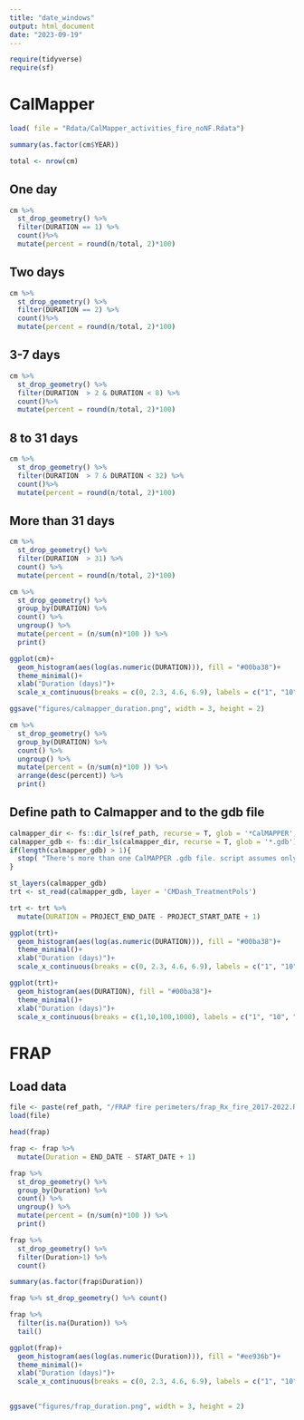 ```yaml
---
title: "date_windows"
output: html_document
date: "2023-09-19"
---
```


```r
require(tidyverse)
require(sf)
```




# CalMapper
```r
load( file = "Rdata/CalMapper_activities_fire_noNF.Rdata")
```

```r
summary(as.factor(cm$YEAR))
```

```r
total <- nrow(cm)
```

## One day
```r
cm %>% 
  st_drop_geometry() %>% 
  filter(DURATION == 1) %>% 
  count()%>% 
  mutate(percent = round(n/total, 2)*100)
```

## Two days
```r
cm %>% 
  st_drop_geometry() %>% 
  filter(DURATION == 2) %>% 
  count()%>% 
  mutate(percent = round(n/total, 2)*100)
```

## 3-7 days
```r
cm %>% 
  st_drop_geometry() %>% 
  filter(DURATION  > 2 & DURATION < 8) %>% 
  count()%>% 
  mutate(percent = round(n/total, 2)*100)
```

## 8 to 31 days
```r
cm %>% 
  st_drop_geometry() %>% 
  filter(DURATION  > 7 & DURATION < 32) %>% 
  count()%>% 
  mutate(percent = round(n/total, 2)*100)
```

## More than 31 days
```r
cm %>% 
  st_drop_geometry() %>% 
  filter(DURATION  > 31) %>% 
  count() %>% 
  mutate(percent = round(n/total, 2)*100)
```



```r
cm %>% 
  st_drop_geometry() %>% 
  group_by(DURATION) %>% 
  count() %>% 
  ungroup() %>% 
  mutate(percent = (n/sum(n)*100 )) %>% 
  print()
```



```r
ggplot(cm)+
  geom_histogram(aes(log(as.numeric(DURATION))), fill = "#00ba38")+
  theme_minimal()+
  xlab("Duration (days)")+
  scale_x_continuous(breaks = c(0, 2.3, 4.6, 6.9), labels = c("1", "10", "100", "1000"))
```


```r
ggsave("figures/calmapper_duration.png", width = 3, height = 2)
```

```r
cm %>% 
  st_drop_geometry() %>% 
  group_by(DURATION) %>% 
  count() %>% 
  ungroup() %>% 
  mutate(percent = (n/sum(n)*100 )) %>% 
  arrange(desc(percent)) %>% 
  print()
```



## Define path to Calmapper and to the gdb file
```r
calmapper_dir <- fs::dir_ls(ref_path, recurse = T, glob = '*CalMAPPER', type = 'directory')
calmapper_gdb <- fs::dir_ls(calmapper_dir, recurse = T, glob = '*.gdb')
if(length(calmapper_gdb) > 1){
  stop( "There's more than one CalMAPPER .gdb file. script assumes only 1.")
}

```

```r
st_layers(calmapper_gdb)
trt <- st_read(calmapper_gdb, layer = 'CMDash_TreatmentPols')
```

```r
trt <- trt %>% 
  mutate(DURATION = PROJECT_END_DATE - PROJECT_START_DATE + 1)
```


```r
ggplot(trt)+
  geom_histogram(aes(log(as.numeric(DURATION))), fill = "#00ba38")+
  theme_minimal()+
  xlab("Duration (days)")+
  scale_x_continuous(breaks = c(0, 2.3, 4.6, 6.9), labels = c("1", "10", "100", "1,000"))
```



```r
ggplot(trt)+
  geom_histogram(aes(DURATION), fill = "#00ba38")+
  theme_minimal()+
  xlab("Duration (days)")+
  scale_x_continuous(breaks = c(1,10,100,1000), labels = c("1", "10", "100", "1,000"))
```





# FRAP

## Load data
```r
file <- paste(ref_path, "/FRAP fire perimeters/frap_Rx_fire_2017-2022.Rdata", sep = "")
load(file)
```

```r
head(frap)
```

```r
frap <- frap %>% 
  mutate(Duration = END_DATE - START_DATE + 1)
```

```r
frap %>% 
  st_drop_geometry() %>% 
  group_by(Duration) %>% 
  count() %>% 
  ungroup() %>% 
  mutate(percent = (n/sum(n)*100 )) %>% 
  print()
```


```r
frap %>% 
  st_drop_geometry() %>% 
  filter(Duration>1) %>% 
  count() 
```

```r
summary(as.factor(frap$Duration))
```

```r
frap %>% st_drop_geometry() %>% count()
```

```r
frap %>% 
  filter(is.na(Duration)) %>% 
  tail()
```


```r
ggplot(frap)+
  geom_histogram(aes(log(as.numeric(Duration))), fill = "#ee936b")+
  theme_minimal()+
  xlab("Duration (days)")+
  scale_x_continuous(breaks = c(0, 2.3, 4.6, 6.9), labels = c("1", "10", "100", "1000"))
  
```



```r
ggsave("figures/frap_duration.png", width = 3, height = 2)
```
